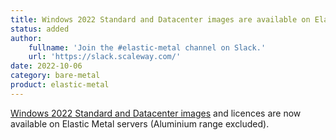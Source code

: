 ```yaml
---
title: Windows 2022 Standard and Datacenter images are available on Elastic Metal
status: added
author:
    fullname: 'Join the #elastic-metal channel on Slack.'
    url: 'https://slack.scaleway.com/'
date: 2022-10-06
category: bare-metal
product: elastic-metal
---
```


[Windows 2022 Standard and Datacenter images](/elastic-metal/how-to/connect-to-server/#how-to-connect-to-a-windows-server-using-remote-access) and licences are now available on Elastic Metal servers (Aluminium range excluded).
